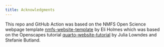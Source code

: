 ```yaml
---
title: Acknowledgments
---
```


This repo and GitHub Action was based on the NMFS Open Science webpage template [nmfs-website-template](https://nmfs-opensci.github.io/NOAA-quarto-simple/) by Eli Holmes which was based on the Openscapes tutorial [quarto-website-tutorial](https://github.com/Openscapes/quarto-website-tutorial) by Julia Lowndes and Stefanie Butland.